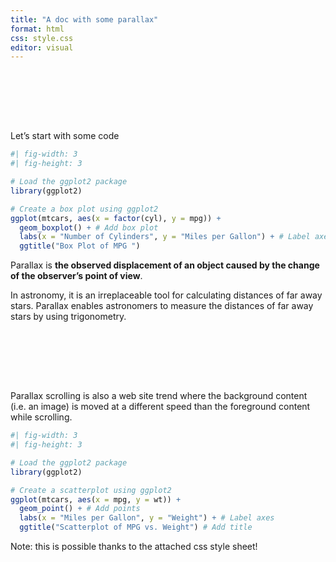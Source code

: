 ```yaml
---
title: "A doc with some parallax"
format: html
css: style.css
editor: visual
---
```


<br/><br/>

<div class="parallax-container"><div class="parallax-image-container"></div></div>

<br/><br/>

Let's start with some code

```r
#| fig-width: 3
#| fig-height: 3

# Load the ggplot2 package
library(ggplot2)

# Create a box plot using ggplot2
ggplot(mtcars, aes(x = factor(cyl), y = mpg)) +
  geom_boxplot() + # Add box plot
  labs(x = "Number of Cylinders", y = "Miles per Gallon") + # Label axes
  ggtitle("Box Plot of MPG ")
```


Parallax is **the observed displacement of an object caused by the change of the observer's point of view**. 

In astronomy, it is an irreplaceable tool for calculating distances of far away stars. Parallax enables astronomers to measure the distances of far away stars by using trigonometry.

<br/><br/>

<div class="parallax-container"><div class="parallax-image-container"></div></div>

<br/><br/>

Parallax scrolling is also a web site trend where the background content (i.e. an image) is moved at a different speed than the foreground content while scrolling.

```r
#| fig-width: 3
#| fig-height: 3

# Load the ggplot2 package
library(ggplot2)

# Create a scatterplot using ggplot2
ggplot(mtcars, aes(x = mpg, y = wt)) +
  geom_point() + # Add points
  labs(x = "Miles per Gallon", y = "Weight") + # Label axes
  ggtitle("Scatterplot of MPG vs. Weight") # Add title

```

Note: this is possible thanks to the attached css style sheet!